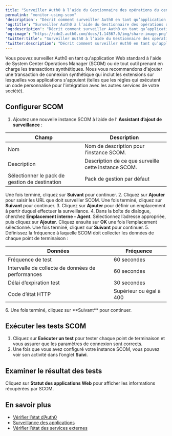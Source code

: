 ---
title: "Surveiller Auth0 à l’aide du Gestionnaire des opérations du centre de système"
permalink: "monitor-using-scom"
'description': "Décrit comment surveiller Auth0 en tant qu’application Web classique à l’aide du Gestionnaire des opérations du centre de système (SCOM) ou de tout autre outil qui prend en charge les transactions synthétiques."
'og:title': "Surveiller Auth0 à l’aide du Gestionnaire des opérations du centre de système"
'og:description': "Décrit comment surveiller Auth0 en tant qu’application Web classique à l’aide du Gestionnaire des opérations du centre de système (SCOM) ou de tout autre outil qui prend en charge les transactions synthétiques."
'og:image': "https://cdn2.auth0.com/docs/1.14567.0/img/share-image.png"
'twitter:title': "Surveiller Auth0 à l’aide du Gestionnaire des opérations du centre de système"
'twitter:description': "Décrit comment surveiller Auth0 en tant qu’application Web classique à l’aide du Gestionnaire des opérations du centre de système (SCOM) ou de tout autre outil qui prend en charge les transactions synthétiques."
---

Vous pouvez surveiller Auth0 en tant qu'application Web standard à l'aide de System Center Operations Manager (SCOM) ou de tout outil prenant en charge les transactions synthétiques. Nous vous recommandons d'ajouter une transaction de connexion synthétique qui inclut les extensions sur lesquelles vos applications s'appuient (telles que les règles qui exécutent un code personnalisé pour l'intégration avec les autres services de votre société).

## Configurer SCOM

1. Ajoutez une nouvelle instance SCOM à l’aide de l’ **Assistant d’ajout de surveillance** :

<table class="table"><thead>
<tr>
<th>Champ</th>
<th>Description</th>
</tr>
</thead>
<tbody>
<tr>
<td>Nom</td>
<td>Nom de description pour l’instance SCOM.</td>
</tr>
<tr>
<td>Description</td>
<td>Description de ce que surveille cette instance SCOM.</td>
</tr>
<tr>
<td>Sélectionner le pack de gestion de destination</td>
<td>Pack de gestion par défaut</td>
</tr>
</tbody>
</table>

   Une fois terminé, cliquez sur **Suivant** pour continuer.
2. Cliquez sur **Ajouter** pour saisir les URL que doit surveiller SCOM. Une fois terminé, cliquez sur **Suivant** pour continuer.
3. Cliquez sur **Ajouter** pour définir un emplacement à partir duquel effectuer la surveillance.
4. Dans la boîte de dialogue, cherchez **Emplacement interne - Agent**. Sélectionnez l’adresse appropriée, puis cliquez sur **Ajouter**. Cliquez ensuite sur **OK** une fois l’emplacement sélectionné. Une fois terminé, cliquez sur **Suivant** pour continuer.
5. Définissez la fréquence à laquelle SCOM doit collecter les données de chaque point de terminaison :

   <table class="table"><thead>
<tr>
<th>Données</th>
<th>Fréquence</th>
</tr>
</thead>
<tbody>
<tr>
<td>Fréquence de test</td>
<td>60 secondes</td>
</tr>
<tr>
<td>Intervalle de collecte de données de performances</td>
<td>60 secondes</td>
</tr>
<tr>
<td>Délai d’expiration test</td>
<td>30 secondes</td>
</tr>
<tr>
<td>Code d’état HTTP</td>
<td>Supérieur ou égal à 400</td>
</tr>
</tbody>
</table>
6. Une fois terminé, cliquez sur **Suivant** pour continuer.

## Exécuter les tests SCOM

1. Cliquez sur **Exécuter un test** pour tester chaque point de terminaison et vous assurer que les paramètres de connexion sont corrects.
2. Une fois que vous avez configuré votre instance SCOM, vous pouvez voir son activité dans l’onglet **Suivi**.

## Examiner le résultat des tests

Cliquez sur **Statut des applications Web** pour afficher les informations récupérées par SCOM.

## En savoir plus

* [Vérifier l’état d’Auth0](/docs/fr-ca/deploy-monitor/monitor/check-auth0-status)
* [Surveillance des applications](/docs/fr-ca/deploy-monitor/monitor/monitor-applications)
* [Vérifier l’état des services externes](/docs/fr-ca/deploy-monitor/monitor/check-external-services-status)